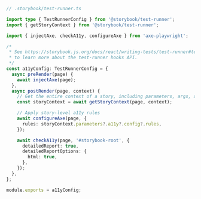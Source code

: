 ```ts
// .storybook/test-runner.ts

import type { TestRunnerConfig } from '@storybook/test-runner';
import { getStoryContext } from '@storybook/test-runner';

import { injectAxe, checkA11y, configureAxe } from 'axe-playwright';

/*
 * See https://storybook.js.org/docs/react/writing-tests/test-runner#test-hook-api
 * to learn more about the test-runner hooks API.
 */
const a11yConfig: TestRunnerConfig = {
  async preRender(page) {
    await injectAxe(page);
  },
  async postRender(page, context) {
    // Get the entire context of a story, including parameters, args, argTypes, etc.
    const storyContext = await getStoryContext(page, context);

    // Apply story-level a11y rules
    await configureAxe(page, {
      rules: storyContext.parameters?.a11y?.config?.rules,
    });

    await checkA11y(page, '#storybook-root', {
      detailedReport: true,
      detailedReportOptions: {
        html: true,
      },
    });
  },
};

module.exports = a11yConfig;
```
